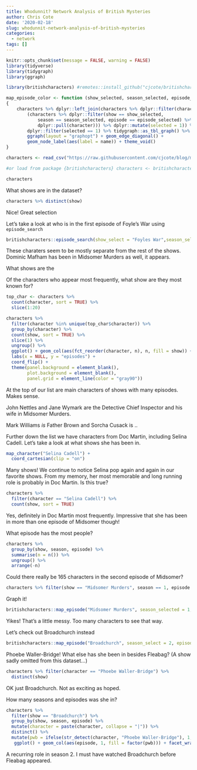 ```yaml
---
title: Whodunnit? Network Analysis of British Mysteries
author: Chris Cote
date: '2020-02-18'
slug: whodunnit-network-analysis-of-british-mysteries
categories:
  - network
tags: []
---
```

```r
knitr::opts_chunk$set(message = FALSE, warning = FALSE)
library(tidyverse)
library(tidygraph)
library(ggraph)

library(britishcharacters) #remotes::install_github("cjcote/britishcharacters)
```


```r
map_episode_color <- function (show_selected, season_selected, episode_selected) 
{
    characters %>% dplyr::left_join(characters %>% dplyr::filter(character %in% 
        (characters %>% dplyr::filter(show == show_selected, 
            season == season_selected, episode == episode_selected) %>% 
            dplyr::pull(character))) %>% dplyr::mutate(selected = 1)) %>% 
        dplyr::filter(selected == 1) %>% tidygraph::as_tbl_graph() %>% 
        ggraph(layout = "graphopt") + geom_edge_diagonal() + 
        geom_node_label(aes(label = name)) + theme_void()
}
```


```r
characters <- read_csv("https://raw.githubusercontent.com/cjcote/blog/master/public/characters.csv")

#or load from package {britishcharacters} characters <- britishcharacters::characters

characters
```

What shows are in the dataset?

```r
characters %>% distinct(show)
```

Nice! Great selection


Let's take a look at who is in the first episode of Foyle's War using `episode_search`
```r

britishcharacters::episode_search(show_select = "Foyles War",season_select = 1, episode_select = 1)

```

These charaters seem to be mostly separate from the rest of the shows. Dominic Mafham has been in Midsomer Murders as well, it appears.









What shows are the 

Of the characters who appear most frequently, what show are they most known for?
```r


top_char <- characters %>% 
  count(character, sort = TRUE) %>% 
  slice(1:20)  

characters %>%
  filter(character %in% unique(top_char$character)) %>% 
  group_by(character) %>% 
  count(show, sort = TRUE) %>% 
  slice(1) %>% 
  ungroup() %>% 
  ggplot() + geom_col(aes(fct_reorder(character, n), n, fill = show)) +
  labs(x = NULL, y = "episodes") + 
  coord_flip() +
  theme(panel.background = element_blank(),
        plot.background = element_blank(),
        panel.grid = element_line(color = "gray90"))
```
At the top of our list are main characters of shows with many episodes. Makes sense.

John Nettles and Jane Wymark are the Detective Chief Inspector and his wife in Midsomer Murders. 

Mark Williams *is* Father Brown and Sorcha Cusack is ..

Further down the list we have characters from Doc Martin, including Selina Cadell. Let's take a look at what shows she has been in.


```r

map_character("Selina Cadell") +
  coord_cartesian(clip = "on")

```
Many shows! We continue to notice Selina pop again and again in our favorite shows. From my memory, her most memorable and long running role is probably in Doc Martin. Is this true?


```r
characters %>% 
  filter(character == "Selina Cadell") %>% 
  count(show, sort = TRUE)
```
Yes, definitely in Doc Martin most frequently. Impressive that she has been in more than one episode of Midsomer though!

What episode has the most people?
```r
characters %>% 
  group_by(show, season, episode) %>% 
  summarise(n = n()) %>% 
  ungroup() %>% 
  arrange(-n)
```

Could there really be 165 characters in the second episode of Midsomer?

```r
characters %>% filter(show == "Midsomer Murders", season == 1, episode == 2) 
```



Graph it!
```r

britishcharacters::map_episode("Midsomer Murders", season_selected = 1, episode_selected = 2) 


```

Yikes! That's a little messy. Too many characters to see that way. 


Let's check out Broadchurch instead
```r
britishcharacters::map_episode("Broadchurch", season_select = 2, episode_select = 1)

```

Phoebe Waller-Bridge! What else has she been in besides Fleabag? (A show sadly omitted from this dataset...)

```r

characters %>% filter(character == "Phoebe Waller-Bridge") %>% 
  distinct(show)

```

OK just Broadchurch. Not as exciting as hoped.

How many seasons and episodes was she in?

```r
characters %>% 
  filter(show == "Broadchurch") %>% 
  group_by(show, season, episode) %>% 
  mutate(character = paste(character, collapse = "|")) %>% 
  distinct() %>% 
  mutate(pwb = ifelse(str_detect(character, "Phoebe Waller-Bridge"), 1, 0)) %>% 
   ggplot() + geom_col(aes(episode, 1, fill = factor(pwb))) + facet_wrap(~season)
```

A recurring role in season 2. I must have watched Broadchurch before Fleabag appeared.
